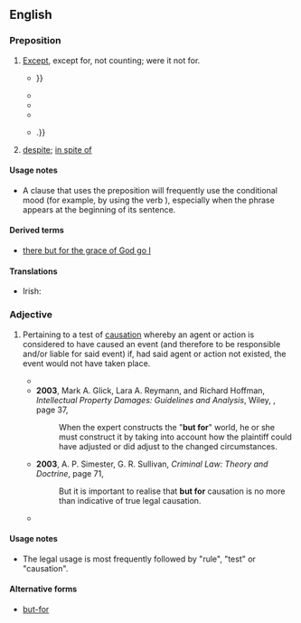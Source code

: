 ==English==

===Preposition===
{{en-prep}}

# [[except|Except]], except for, not counting; were it not for.
#* {{RQ:Shakespeare Merchant of Venice|V|i|text=I once did lend my body for his wealth, <br> Which, '''but for''' him that had your husband's ring, <br> Had quite miscarried: {{...}}}}
#* {{RQ:Charlotte Bronte Jane Eyre|XXXVI|text=She had a woman to take care of her called Mrs Poole — an able woman in her line, and very trustworthy, '''but for''' one fault — a fault common to a deal of them nurses and matrons — ''she kept a bottle of gin by her'', and now and then took a drop over-much.}}
#* {{quote-text|en|year=1880|author={{w|Mark Twain}}|title=''{{w|A Tramp Abroad}}''|passage='''But for''' that beneficent drug, not one of those men would have slept a moment during that fearful night.}}
#* {{RQ:Stevenson Jekyll and Hyde|text=In the whole extent of the house, which '''but for''' the old woman remained otherwise empty, Mr. Hyde had only used a couple of rooms}}
#* {{quote-text|en|year=1992|author=Najīb Maḥfūẓ|title=''Sugar Street''|page=48|passage='''But for''' the stinging cold of January, this Casanova would not have taken shelter behind the coffeehouse window, {{...}}.}}
# [[despite]]; [[in spite of]]

====Usage notes====
* A clause that uses the preposition {{m|en||but for}} will frequently use the conditional mood (for example, by using the verb {{m|en|would}}), especially when the {{m|en||but for}} phrase appears at the beginning of its sentence.

====Derived terms====
* [[there but for the grace of God go I]]

====Translations====
{{trans-top|except for, were it not for}}
* Irish: {{t|ga|murach}}
{{trans-mid}}
{{trans-bottom}}

===Adjective===
{{en-adj|-}}

# {{lb|en|legal}} Pertaining to a test of [[causation]] whereby an agent or action is considered to have caused an event (and therefore to be responsible and/or liable for said event) if, had said agent or action not existed, the event would not have taken place.
#* {{quote-text|en|year=1985|author=Herbert Lionel Adolphus Hart and Tony Honoré|title=Causation in the Law|page=xlv|passage=This relevance can in many cases, as here, be tested by the ''sine qua non'' or ‘'''but for'''’ rule.}}
#* '''2003''', Mark A. Glick, Lara A. Reymann, and Richard Hoffman, ''Intellectual Property Damages: Guidelines and Analysis'', Wiley, {{ISBN|0471449474}}, page 37,
#*: When the expert constructs the "'''but for'''" world, he or she must construct it by taking into account how the plaintiff could have adjusted or did adjust to the changed circumstances.
#* '''2003''', A. P. Simester, G. R. Sullivan, ''Criminal Law: Theory and Doctrine'', page 71,
#*: But it is important to realise that '''but for''' causation is no more than indicative of true legal causation.
#* {{quote-text|en|year=2006|author=Tal Becker|title=Terrorism and the State: Rethinking the Rules of State Responsibility|page=291|passage=But in important ways the ‘'''but for'''’ test obscures the true role played by causal principles in assessing legal responsibility.}}

====Usage notes====
* The legal usage is most frequently followed by "rule", "test" or "causation".

====Alternative forms====
* {{sense|legal term}} [[but-for]]
